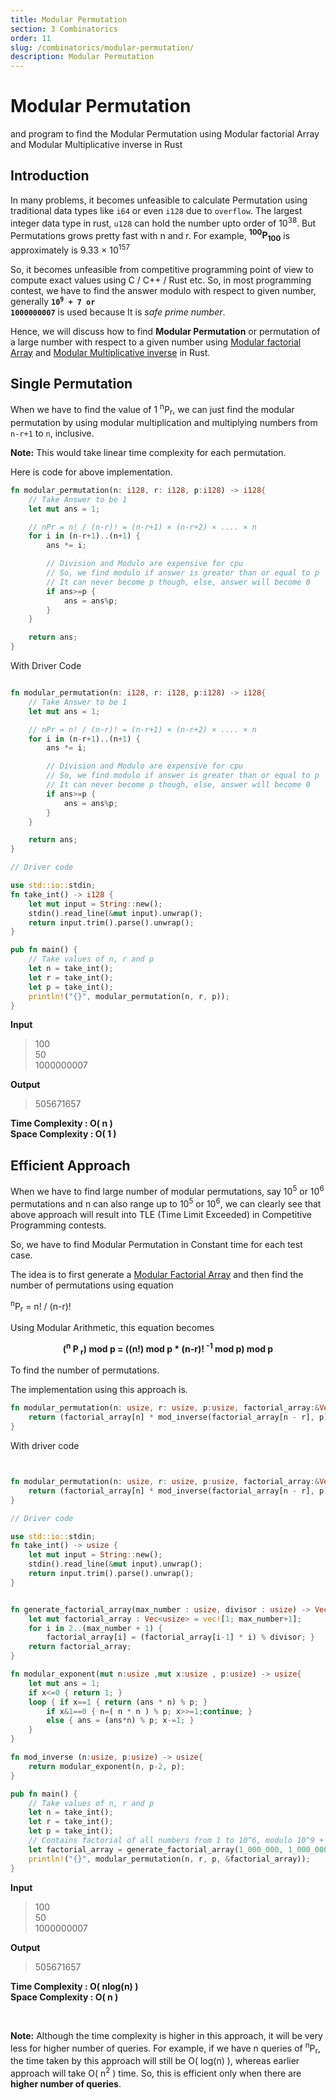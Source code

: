 ```yaml
---
title: Modular Permutation
section: 3 Combinatorics
order: 11
slug: /combinatorics/modular-permutation/
description: Modular Permutation
---
```


# Modular Permutation
and program to find the Modular Permutation using Modular factorial Array and Modular Multiplicative inverse in Rust

## Introduction

In many problems, it becomes unfeasible to calculate Permutation using traditional data types like `i64` or even `i128` due to `overflow`. The largest integer data type in rust, `u128` can hold the number upto order of 10<sup>38</sup>.
But Permutations grows pretty fast with n and r. For example, **<sup>100</sup>P<sub>100</sub>** is approximately is 9.33 × 10<sup>157</sup>

So, it becomes unfeasible from competitive programming point of view to compute exact values using C / C++ / Rust etc.
So, in most programming contest, we have to find the answer modulo with respect to given number, generally **<code>10<sup>9</sup> + 7 or 1000000007</code>** is used because It is *safe prime number*.

Hence, we will discuss how to find **Modular Permutation** or permutation of a large number with respect to a given number using [Modular factorial Array](/combinatorics/modular-factorial-array/) and [Modular Multiplicative inverse](/number-theory/modular-inverse/) in Rust.

## Single Permutation

When we have to find the value of 1 <sup>n</sup>P<sub>r</sub>, we can just find the modular permutation by using modular multiplication and multiplying numbers from `n-r+1` to `n`, inclusive.

**Note:** This would take linear time complexity for each permutation.

Here is code for above implementation.

```rust
fn modular_permutation(n: i128, r: i128, p:i128) -> i128{
    // Take Answer to be 1
    let mut ans = 1;

    // nPr = n! / (n-r)! = (n-r+1) × (n-r+2) × .... × n
    for i in (n-r+1)..(n+1) {
        ans *= i;

        // Division and Modulo are expensive for cpu
        // So, we find modulo if answer is greater than or equal to p
        // It can never become p though, else, answer will become 0
        if ans>=p {
            ans = ans%p;
        }
    }

    return ans;
}
```

With Driver Code

```rust

fn modular_permutation(n: i128, r: i128, p:i128) -> i128{
    // Take Answer to be 1
    let mut ans = 1;

    // nPr = n! / (n-r)! = (n-r+1) × (n-r+2) × .... × n
    for i in (n-r+1)..(n+1) {
        ans *= i;

        // Division and Modulo are expensive for cpu
        // So, we find modulo if answer is greater than or equal to p
        // It can never become p though, else, answer will become 0
        if ans>=p {
            ans = ans%p;
        }
    }

    return ans;
}

// Driver code

use std::io::stdin;
fn take_int() -> i128 {
    let mut input = String::new();
    stdin().read_line(&mut input).unwrap();
    return input.trim().parse().unwrap();
}

pub fn main() {
    // Take values of n, r and p
    let n = take_int();
    let r = take_int();
    let p = take_int();
    println!("{}", modular_permutation(n, r, p));
}

```
**Input**
>100 <br/>
50 <br/>
1000000007


**Output**
>505671657

**Time Complexity : O( n )** <br/>
**Space Complexity : O( 1 )**

## Efficient Approach

When we have to find large number of modular permutations, say 10<sup>5</sup> or 10<sup>6</sup> permutations and n can also range up to 10<sup>5</sup> or 10<sup>6</sup>, we can clearly see that above approach will result into
TLE (Time Limit Exceeded) in Competitive Programming contests.

So, we have to find Modular Permutation in Constant time for each test case.

The idea is to first generate a [Modular Factorial Array](/combinatorics/modular-factorial-array/) and then find the number of permutations using equation

<sup>n</sup>P<sub>r</sub> = n! / (n-r)!

Using Modular Arithmetic, this equation becomes

<center><b>(<sup>n</sup> P <sub>r</sub>) mod p = ((n!)  mod p * (n-r)! <sup>-1</sup> mod p) mod p </b> </center>

To find the number of permutations.

The implementation using this approach is.

```rust
fn modular_permutation(n: usize, r: usize, p:usize, factorial_array:&Vec<usize>) -> usize{
    return (factorial_array[n] * mod_inverse(factorial_array[n - r], p)) % p;
}
```

With driver code

```rust


fn modular_permutation(n: usize, r: usize, p:usize, factorial_array:&Vec<usize>) -> usize{
    return (factorial_array[n] * mod_inverse(factorial_array[n - r], p)) % p;
}

// Driver code

use std::io::stdin;
fn take_int() -> usize {
    let mut input = String::new();
    stdin().read_line(&mut input).unwrap();
    return input.trim().parse().unwrap();
}


fn generate_factorial_array(max_number : usize, divisor : usize) -> Vec<usize>{
    let mut factorial_array : Vec<usize> = vec![1; max_number+1];
    for i in 2..(max_number + 1) {
        factorial_array[i] = (factorial_array[i-1] * i) % divisor; }
    return factorial_array;
}

fn modular_exponent(mut n:usize ,mut x:usize , p:usize) -> usize{
    let mut ans = 1;
    if x<=0 { return 1; }
    loop { if x==1 { return (ans * n) % p; }
        if x&1==0 { n=( n * n ) % p; x>>=1;continue; }
        else { ans = (ans*n) % p; x-=1; }
    }
}

fn mod_inverse (n:usize, p:usize) -> usize{
    return modular_exponent(n, p-2, p);
}

pub fn main() {
    // Take values of n, r and p
    let n = take_int();
    let r = take_int();
    let p = take_int();
    // Contains factorial of all numbers from 1 to 10^6, modulo 10^9 + 7
    let factorial_array = generate_factorial_array(1_000_000, 1_000_000_007);
    println!("{}", modular_permutation(n, r, p, &factorial_array));
}
```

**Input**
>100 <br/>
50 <br/>
1000000007


**Output**
>505671657

**Time Complexity : O( nlog(n) )** <br/>
**Space Complexity : O( n )**

<br />

**Note:** Although the time complexity is higher in this approach, it will be very less for higher number of queries. For example, if we have n queries of  <sup>n</sup>P<sub>r</sub>, the time taken by this approach will still be O( log(n) ),
whereas earlier approach will take O( n<sup>2</sup> ) time. So, this is efficient only when there are **higher number of queries**.

